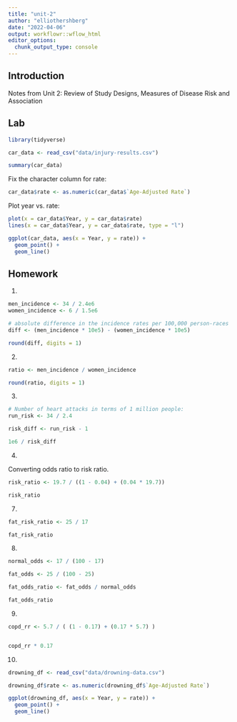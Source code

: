 ```yaml
---
title: "unit-2"
author: "elliothershberg"
date: "2022-04-06"
output: workflowr::wflow_html
editor_options:
  chunk_output_type: console
---
```


## Introduction

Notes from Unit 2: Review of Study Designs, Measures of Disease Risk and Association

## Lab

```r
library(tidyverse)
```

```r
car_data <- read_csv("data/injury-results.csv")

summary(car_data)
```

Fix the character column for rate:

```r
car_data$rate <- as.numeric(car_data$`Age-Adjusted Rate`)
```

Plot year vs. rate:

```r
plot(x = car_data$Year, y = car_data$rate)
lines(x = car_data$Year, y = car_data$rate, type = "l")
```

```r
ggplot(car_data, aes(x = Year, y = rate)) +
  geom_point() +
  geom_line()
```

## Homework

1.

```r
men_incidence <- 34 / 2.4e6
women_incidence <- 6 / 1.5e6

# absolute difference in the incidence rates per 100,000 person-races
diff <- (men_incidence * 10e5) - (women_incidence * 10e5)

round(diff, digits = 1)
```


2.

```r
ratio <- men_incidence / women_incidence

round(ratio, digits = 1)
```

3.

```r
# Number of heart attacks in terms of 1 million people:
run_risk <- 34 / 2.4

risk_diff <- run_risk - 1

1e6 / risk_diff
```

4.

Converting odds ratio to risk ratio.

```r
risk_ratio <- 19.7 / ((1 - 0.04) + (0.04 * 19.7))

risk_ratio
```

7.

```r
fat_risk_ratio <- 25 / 17

fat_risk_ratio
```

8.

```r
normal_odds <- 17 / (100 - 17)

fat_odds <- 25 / (100 - 25)

fat_odds_ratio <- fat_odds / normal_odds

fat_odds_ratio
```

9.

```r
copd_rr <- 5.7 / ( (1 - 0.17) + (0.17 * 5.7) )


copd_rr * 0.17
```

10.

```r
drowning_df <- read_csv("data/drowning-data.csv")

drowning_df$rate <- as.numeric(drowning_df$`Age-Adjusted Rate`)

ggplot(drowning_df, aes(x = Year, y = rate)) +
  geom_point() +
  geom_line()
```



